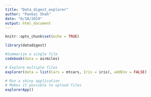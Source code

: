 ```yaml
---
title: "Data_digest_explorer"
author: "Pankaj Shah"
date: "6/18/2019"
output: html_document
---
```


```r
knitr::opts_chunk$set(echo = TRUE)
```

```r
library(datadigest)
```

```r
#Summarize a single file
codebook(data = airmiles)

# Explore multiple files
explorer(data = list(Cars = mtcars, Iris = iris), addEnv = FALSE)

# Run a shiny application
# Makes it possible to upload files
explorerApp()
```



